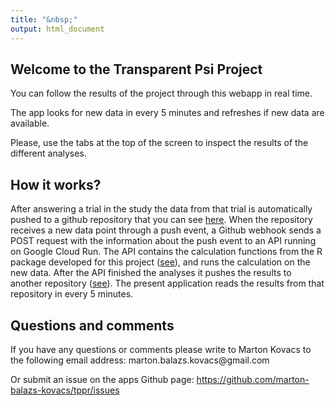```yaml
---
title: "&nbsp;"
output: html_document
---
```


## Welcome to the Transparent Psi Project

You can follow the results of the project through this webapp in real time.

The app looks for new data in every 5 minutes and refreshes if new data are available.

Please, use the tabs at the top of the screen to inspect the results of the different analyses.

## How it works?

After answering a trial in the study the data from that trial is automatically pushed to a github repository
that you can see [here](https://github.com/gyopak/transparent-psi-results). When the repository receives a new
data point through a push event, a Github webhook sends a POST request with the information about the push event
to an API running on Google Cloud Run. The API contains the calculation functions from the R package developed
for this project ([see](https://marton-balazs-kovacs.github.io/tppr/)), and runs the calculation on the new data.
After the API finished the analyses it pushes the results to another repository ([see](https://github.com/marton-balazs-kovacs/tppr_results)). The
present application reads the results from that repository in every 5 minutes.

## Questions and comments

If you have any questions or comments please write to Marton Kovacs to the following email address: marton.balazs.kovacs@gmail.com

Or submit an issue on the apps Github page: [https://github.com/marton-balazs-kovacs/tppr/issues](https://github.com/marton-balazs-kovacs/tppr/issues)

